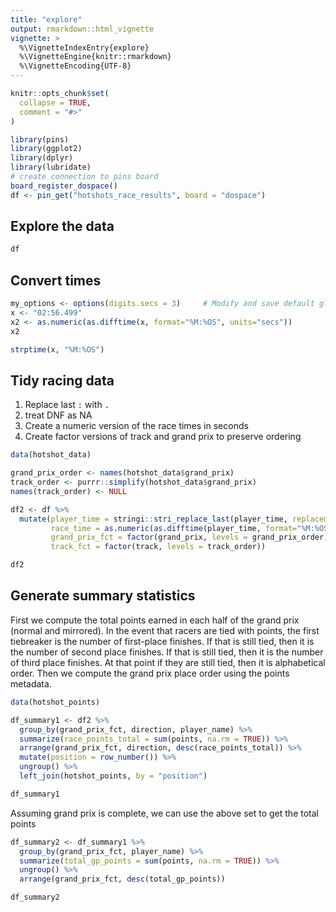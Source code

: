 ```yaml
---
title: "explore"
output: rmarkdown::html_vignette
vignette: >
  %\VignetteIndexEntry{explore}
  %\VignetteEngine{knitr::rmarkdown}
  %\VignetteEncoding{UTF-8}
---
```


```r
knitr::opts_chunk$set(
  collapse = TRUE,
  comment = "#>"
)
```

```r
library(pins)
library(ggplot2)
library(dplyr)
library(lubridate)
# create connection to pins board
board_register_dospace()
df <- pin_get("hotshots_race_results", board = "dospace")
```


## Explore the data

```r
df
```

## Convert times

```r
my_options <- options(digits.secs = 3)     # Modify and save default global options
x <- "02:56.499"
x2 <- as.numeric(as.difftime(x, format="%M:%OS", units="secs"))
x2

strptime(x, "%M:%OS")

```

## Tidy racing data

1. Replace last `:` with `.`
2. treat DNF as NA
3. Create a numeric version of the race times in seconds
4. Create factor versions of track and grand prix to preserve ordering

```r

data(hotshot_data)

grand_prix_order <- names(hotshot_data$grand_prix)
track_order <- purrr::simplify(hotshot_data$grand_prix)
names(track_order) <- NULL

df2 <- df %>%
  mutate(player_time = stringi::stri_replace_last(player_time, replacement = ".", regex = "\\:"),
         race_time = as.numeric(as.difftime(player_time, format="%M:%OS", units="secs")),
         grand_prix_fct = factor(grand_prix, levels = grand_prix_order),
         track_fct = factor(track, levels = track_order))

df2
```

## Generate summary statistics

First we compute the total points earned in each half of the grand prix (normal and mirrored). In the event that racers are tied with points, the first tiebreaker is the number of first-place finishes. If that is still tied, then it is the number of second place finishes.  If that is still tied, then it is the number of third place finishes.  At that point if they are still tied, then it is alphabetical order. Then we compute the grand prix place order using the points metadata.

```r

data(hotshot_points)

df_summary1 <- df2 %>%
  group_by(grand_prix_fct, direction, player_name) %>%
  summarize(race_points_total = sum(points, na.rm = TRUE)) %>%
  arrange(grand_prix_fct, direction, desc(race_points_total)) %>%
  mutate(position = row_number()) %>%
  ungroup() %>%
  left_join(hotshot_points, by = "position")

df_summary1
```

Assuming grand prix is complete, we can use the above set to get the total points

```r
df_summary2 <- df_summary1 %>%
  group_by(grand_prix_fct, player_name) %>%
  summarize(total_gp_points = sum(points, na.rm = TRUE)) %>%
  ungroup() %>%
  arrange(grand_prix_fct, desc(total_gp_points))

df_summary2
```

